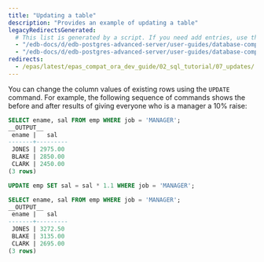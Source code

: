 ```yaml
---
title: "Updating a table"
description: "Provides an example of updating a table"
legacyRedirectsGenerated:
  # This list is generated by a script. If you need add entries, use the `legacyRedirects` key.
  - "/edb-docs/d/edb-postgres-advanced-server/user-guides/database-compatibility-for-oracle-developers-guide/9.6/Database_Compatibility_for_Oracle_Developers_Guide_v9.6.1.016.html"
  - "/edb-docs/d/edb-postgres-advanced-server/user-guides/database-compatibility-for-oracle-developers-guide/9.5/Database_Compatibility_for_Oracle_Developers_Guide.1.016.html"
redirects:
  - /epas/latest/epas_compat_ora_dev_guide/02_sql_tutorial/07_updates/ #generated for docs/epas/reorg-role-use-case-mode
---
```


<div id="updates" class="registered_link"></div>

You can change the column values of existing rows using the `UPDATE` command. For example, the following sequence of commands shows the before and after results of giving everyone who is a manager a 10% raise:

```sql
SELECT ename, sal FROM emp WHERE job = 'MANAGER';
__OUTPUT__
 ename |   sal
-------+---------
 JONES | 2975.00
 BLAKE | 2850.00
 CLARK | 2450.00
(3 rows)
```
```sql
UPDATE emp SET sal = sal * 1.1 WHERE job = 'MANAGER';

SELECT ename, sal FROM emp WHERE job = 'MANAGER';
__OUTPUT__
 ename |   sal
-------+---------
 JONES | 3272.50
 BLAKE | 3135.00
 CLARK | 2695.00
(3 rows)
```
